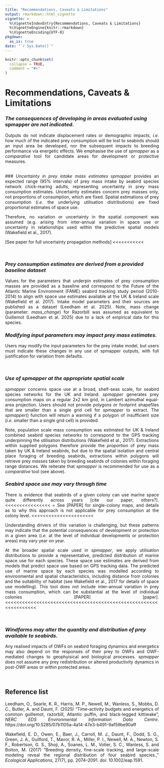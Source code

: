 ```yaml
---
title: "Recommendations, Caveats & Limitations"
output: rmarkdown::html_vignette
vignette: >
  %\VignetteIndexEntry{Recommendations, Caveats & Limitations}
  %\VignetteEngine{knitr::rmarkdown}
  %\VignetteEncoding{UTF-8}
pkgdown:
  as_is: true
date: "`r Sys.Date()`"
---
```



```r
knitr::opts_chunk$set(
  collapse = TRUE,
  comment = "#>"
)
```

<style>
p {
  text-align: justify;
  text-align-last: left;
}
</style>



# Recommendations, Caveats & Limitations


### *The consequences of developing in areas evaluated using* spmapper *are not indicated.*
Outputs do not indicate displacement rates or demographic impacts, *i.e.* how much of the indicated prey consumption will be lost to seabirds should an input area be developed, nor the subsequent impacts to breeding performance via energetic effects. We emphasise the use of *spmapper* as a *comparative* tool for candidate areas for development or protective measures. 

<br>
### *Uncertainty in prey intake mass estimates*
*spmapper* provides an expected range (95% intervals) of prey mass intake by seabird species network chick-rearing adults, representing uncertainty in prey mass consumption estimates.
Uncertainty estimates concern prey masses only, not proportions of consumption, which are fixed. Spatial estimations of prey consumption (*i.e.* the underlying utilisation distributions) are fixed proportional estimates of space use.

Therefore, no variation or uncertainty in the spatial component was assumed (e.g. arising from inter-annual variation in space use or uncertainty in relationships used within the predictive spatial models (Wakefield et al., 2017).

[See paper for full uncertainty propagation methods] <<<<<<<<<<<

<br>

### *Prey consumption estimates are derived from a provided baseline dataset*
Values for the parameters that underpin estimates of prey consumption masses are provided as a baseline and correspond to the Future of the Atlantic Marine Environment (FAME) seabird tracking study period (2010-2014) to align with space use estimates available at the UK & Ireland scale (Wakefield et al. 2017). Intake model parameters and their sources are published as a dataset (Leedham et al. 2025). Note, mass change (parameter: *mass_change*) for Razorbill was assumed as equivalent to Guillemot (Leedham et al. 2025) due to a lack of empirical data for this species.

### *Modifying input parameters may impact prey mass estimates.*
Users may modify the input parameters for the prey intake model, but users must indicate these changes in any use of spmapper outputs, with full justification for variation from defaults.

<br>


### *Use of spmapper at the appropriate spatial scale*
*spmapper* concerns space use at a broad, shelf-seas scale, for seabird species networks for the UK and Ireland. 
*spmapper* generates prey consumption maps on a regular 2x2 km grid, in Lambert azimuthal equal-area projection. Users should not provide polygons or footprint shapefiles that are smaller than a single grid cell for *spmapper* to extract. The *spmapper*() function will return a warning if a polygon of insufficient size (*i.e.* smaller than a single grid cell) is provided.

Note, population scale mass consumption was estimated for UK & Ireland combined seabird species networks to correspond to the GPS tracking underpinning the utilisation distributions (Wakefield et al., 2017). Extractions within supplied polygons therefore provide the *proportion* of prey mass taken by UK & Ireland seabirds, but due to the spatial isolation and central place foraging of breeding seabirds, extractions within polygons will retrieve prey *masses* taken by breeding seabirds of colonies within foraging range distances. We reiterate that *spmapper* is recommended for use as a *comparative* tool (see above).


### *Seabird space use may vary through time* 
There is evidence that seabirds of a given colony can use marine space quite differently across years 
[cite our paper, others?]. <<<<<<<<<<<<<<<<
=
See [PAPER] for single-colony maps, and details as to why this approach is not applicable for prey consumption at the colony level. 
<<<<<<<<<<<<<<<<<<<<<<

Understanding drivers of this variation is challenging, but these patterns may indicate that the potential consequences of development or protection in a given area (*i.e.* at the level of individual developments or protection areas) may vary year on year.

At the broader spatial scale used in *spmapper*, we apply utilisation distributions to provide a representative, predicted distribution of marine space use for each species. These space use estimates are derived from models that predict space use based on GPS tracking data. The predicted use of marine space by each species was modelled according to environmental and spatial characteristics, including distance from colonies and the suitability of habitat (see Wakefield et al., 2017 for details of space use modelling). This tool does not include inter-annual variation in prey mass consumption, which can be substantial at the level of individual colonies [PAPER]
[paper]. <<<<<<<<<<<<<<<<<<<<<<<<<<<<<<<<<<<<<<<<<<<<<<<<<<<<<<<<<<<<<<<<<

<br>

### *Windfarms may alter the quantity and distribution of prey available to seabirds.* 
Any realised impacts of OWFs on seabird foraging dynamics and energetics may also depend on the responses of their prey to OWFs and OWF-mediated changes to geophyisical and biological processes. *spmapper* does not assume any prey redistribution or altered productivity dynamics in post-OWF areas or within protected areas.

<br>





## Reference list

Leedham, O., Searle, K. R., Harris, M. P., Newell, M., Wanless, S., Mobbs, D. C., Butler, A. and Daunt, F. (2025) "Time-activity budgets and energetics of common guillemot, razorbill, Atlantic puffin, and black-legged kittiwake”, *NERC EDS Environmental Information Data Centre*.  https://doi.org/10.5285/07b1105a-4a14-47e3-b491-9af59be90aff 

Wakefield, E. D., Owen, E., Baer, J., Carroll, M. J., Daunt, F., Dodd, S. G., Green, J. A., Guilford, T., Mavor, R. A., Miller, P. I., Newell, M. A., Newton, S. F., Robertson, G. S., Shoji, A., Soanes, L. M., Votier, S. C., Wanless, S. and Bolton, M. (2017) “Breeding density, fine-scale tracking, and large-scale modeling reveal the regional distribution of four seabird species.,” *Ecological Applications*, 27(7), pp. 2074–2091. doi: 10.1002/eap.1591.

<br>
